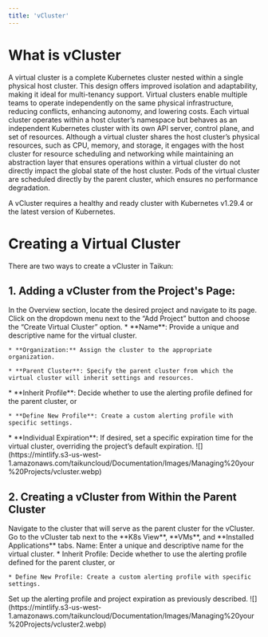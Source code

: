 ```yaml
---
title: 'vCluster'
---
```


# What is vCluster

A virtual cluster is a complete Kubernetes cluster nested within a single physical host cluster. This design offers improved isolation and adaptability, making it ideal for multi-tenancy support. Virtual clusters enable multiple teams to operate independently on the same physical infrastructure, reducing conflicts, enhancing autonomy, and lowering costs. Each virtual cluster operates within a host cluster’s namespace but behaves as an independent Kubernetes cluster with its own API server, control plane, and set of resources.
Although a virtual cluster shares the host cluster’s physical resources, such as CPU, memory, and storage, it engages with the host cluster for resource scheduling and networking while maintaining an abstraction layer that ensures operations within a virtual cluster do not directly impact the global state of the host cluster. Pods of the virtual cluster are scheduled directly by the parent cluster, which ensures no performance degradation.

<Tip>A vCluster requires a healthy and ready cluster with Kubernetes  v1.29.4 or the latest version of Kubernetes.</Tip>

# Creating a Virtual Cluster

There are two ways to create a vCluster in Taikun:

## 1. Adding a vCluster from the Project's Page:

<AccordionGroup>
  <Accordion title="Access Project Page">
    In the Overview section, locate the desired project and navigate to its page.
  </Accordion>

  <Accordion title="Select 'Add Virtual Cluster' ">
    Click on the dropdown menu next to the “Add Project” button and choose the “Create Virtual Cluster” option.
  </Accordion>

  <Accordion title="Define Cluster Details">
    * **Name**: Provide a unique and descriptive name for the virtual cluster.

    * **Organization:** Assign the cluster to the appropriate organization.

    * **Parent Cluster**: Specify the parent cluster from which the virtual cluster will inherit settings and resources.
  </Accordion>

  <Accordion title="Configure Alerting (optional)">
    * **Inherit Profile**: Decide whether to use the alerting profile defined for the parent cluster, or

    * **Define New Profile**: Create a custom alerting profile with specific settings.
  </Accordion>

  <Accordion title="Set a Project Expiration (optional)">
    * **Individual Expiration**: If desired, set a specific expiration time for the virtual cluster, overriding the project’s default expiration.
  </Accordion>
</AccordionGroup>

<Frame caption="Add vCluster">
  ![](https://mintlify.s3-us-west-1.amazonaws.com/taikuncloud/Documentation/Images/Managing%20your%20Projects/vcluster.webp)
</Frame>

## 2. Creating a vCluster from Within the Parent Cluster

<AccordionGroup>
  <Accordion title="Access the Parent Cluster">
    Navigate to the cluster that will serve as the parent cluster for the vCluster.
  </Accordion>

  <Accordion title="Open the vCluster Tab">
    Go to the vCluster tab next to the **K8s View**, **VMs**, and **Installed Applications** tabs.
  </Accordion>

  <Accordion title="Add vCluster Details">
    Name: Enter a unique and descriptive name for the virtual cluster.
  </Accordion>

  <Accordion title="Configure Alerting and Project Expiration (Optional)">
    * Inherit Profile: Decide whether to use the alerting profile defined for the parent cluster, or

    * Define New Profile: Create a custom alerting profile with specific settings.
  </Accordion>

  <Accordion title="Set a Project Expiration (optional)">
    Set up the alerting profile and project expiration as previously described.
  </Accordion>
</AccordionGroup>

<Frame caption="Add vCluster">
  ![](https://mintlify.s3-us-west-1.amazonaws.com/taikuncloud/Documentation/Images/Managing%20your%20Projects/vcluster2.webp)
</Frame>
